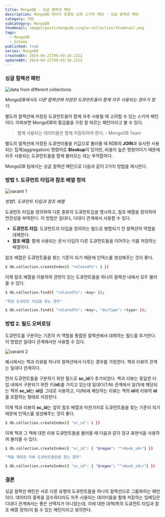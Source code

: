 ```yaml
---
title: MongoDB - 싱글 컬렉션 패턴
description: MongoDB 데이터 모델링 심화 스키마 패턴 - 싱글 컬렉션 패턴
category: 개발
subCategory: MongoDB
thumbnail: images/posts/mongodb-single-collection/thumbnail.png
tags:
  - MongoDB
  - Schema
published: true
series: MongoDB
createdAt: 2024-04-21T09:49:10.121Z
updatedAt: 2024-04-21T09:49:10.121Z
---
```


### 싱글 컬렉션 패턴

![data from different collections](/images/posts/mongodb-single-collection/data-from-different-collections.png)

_MongoDB에서도 다른 컬렉션에 저장된 도큐먼트들이 함께 자주 사용되는 경우가 많다._

별도의 컬렉션에 저장된 도큐먼트들이 함께 자주 사용될 때 고려할 수 있는 스키마 패턴이다. 어찌보면 MongoDB의 황금룰을 가장 잘 따르는 패턴이라고 볼 수 있다.

> 함께 사용되는 데이터들은 함께 저장되어야 한다. - MongoDB Team

별도의 컬렉션에 저장된 도큐먼터들을 키값으로 불러올 때 RDB의 <strong>JOIN</strong>과 유사한 사용되는 집계(aggregation) 명령어로 <strong>$lookup</strong>이 있지만, 비용이 높은 명령어이기 때문에 자주 사용되는 도큐먼트들을 함께 불러오는 데는 부적합하다.

MongoDB 팀에서는 싱글 컬렉션 패턴으로 다음과 같이 2가지 방법을 제시한다.

### 방법 1. 도큐먼트 타입과 참조 배열 정의

![varaint 1](/images/posts/mongodb-single-collection/variant-1.png)

_방법1. 도큐먼트 타입과 참조 배열_

도큐먼트 타입을 정의하여 다른 종류의 도큐먼트임을 명시하고, 참조 배열을 정의하여 연관성을 부여한다. 이 방법은 일대다, 다대다 관계에서 사용할 수 있다.

<ul style={{ listStyleType: "square" }}>
  <li>
    <strong>도큐먼트 타입</strong>: 도큐먼트의 타입을 정의하는 필드로 병합되기
    전 컬렉션의 역할을 대체한다.
  </li>
  <li>
    <strong>참조 배열</strong>: 함께 사용되는 문서 타입이 다른 도큐먼트들을
    이어주는 키를 저장하는 배열이다.
  </li>
</ul>

참조 배열은 도큐먼트들을 찾는 기준이 되기 때문에 인덱스를 생성해주는 것이 좋다.

```bash
$ db.collection.createIndex({ "relatedTo": 1 })
```

이제 참조 배열을 이용하여 관련이 있는 도큐먼트들을 하나의 컬렉션 내에서 모두 불러올 수 있다.

```bash
$ db.collection.find({ "relatedTo": <key> });

"특정 도큐먼트 타입을 찾는 경우"

$ db.collection.find({ "relatedTo": <key>, "docType": <type> });
```

### 방법 2. 필드 오버로딩

도큐먼트를 구분하는 기존의 키 역할을 통합된 컬렉션에서 대체하는 필드를 추가한다. 이 방법은 일대다 관계에서만 사용할 수 있다.

![varaint 2](/images/posts/mongodb-single-collection/variant-2.png)

예시에서는 책과 리뷰를 하나의 컬렉션에서 다루는 경우를 가정한다. 책과 리뷰의 관계는 일대다 관계이다.

먼저 도큐먼트들을 구분하기 위한 필드로 <strong>sc_id</strong>가 추가되었다. 책과 리뷰는 동일한 타입 내에서 구분되기 위한 키(<strong>id</strong>)를 가지고 있는데 일대다(1:N) 관계에서 일(1)에 해당되는 책의 <strong>sc_id</strong>는 <strong>id</strong>를 그대로 사용하고, 다(N)에 해당하는 리뷰는 책의 <strong>id</strong>에 리뷰의 <strong>id</strong>를 조합하는 형태로 저장한다.

이제 책과 리뷰의 <strong>sc_id</strong>는 앞의 참조 배열과 마찬가지로 도큐먼트들을 찾는 기준이
되기 때문에 인덱스를 생성해주는 것이 좋다.

```bash
$ db.collection.createIndex({ "sc_id": 1 })
```

이제 책과 그 책에 대한 리뷰 도큐먼트들을 불러올 때 다음과 같이 정규 표현식을 사용하여 불러올 수 있다.

```bash
$ db.collection.createIndex({ "sc_id": { "$regex": "^<book_id>"} })

"책을 제외한 리뷰 도큐먼트들만을 찾는 경우"

$ db.collection.createIndex({ "sc_id": { "$regex": "^<book_id>/"} })
```

### 결론

싱글 컬렉션 패턴은 서로 다른 유형의 도큐먼트들을 하나의 컬렉션으로 그룹화하는 패턴이다. 데이터의 중복을 감수하더라도 자주 사용되는 데이터들을 함께 저장하는 임베딩은 다대다 관계에서는 좋은 선택지가 아니었는데, 이에 대한 대책(특히 도큐먼트 타입과 참조 배열 정의)이 될 수 있는 패턴이라고 생각한다.
